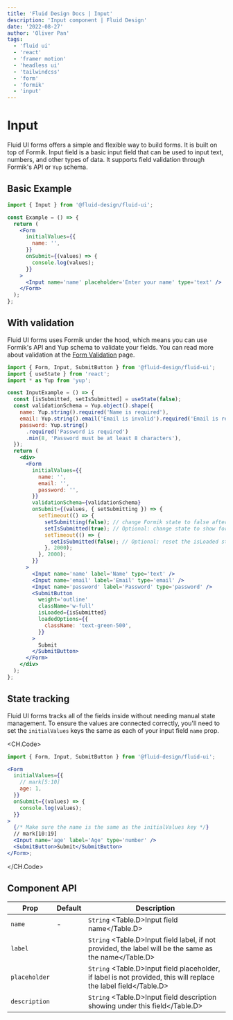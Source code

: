 ```yaml
---
title: 'Fluid Design Docs | Input'
description: 'Input component | Fluid Design'
date: '2022-08-27'
author: 'Oliver Pan'
tags:
  - 'fluid ui'
  - 'react'
  - 'framer motion'
  - 'headless ui'
  - 'tailwindcss'
  - 'form'
  - 'formik'
  - 'input'
---
```


# Input

Fluid UI forms offers a simple and flexible way to build forms. It is built on top of <ExternalLink href="https://formik.org/">Formik</ExternalLink>.
Input field is a basic input field that can be used to input text, numbers, and other types of data.
It supports field validation through Formik's API or `Yup` schema.

<CodeFrame title='Input Example'>
  <FormExamples.Input.Demo />
</CodeFrame>

## Basic Example

<CodeFrame title='Basic Example'>
  <FormExamples.Input.Basic />
</CodeFrame>

```jsx
import { Input } from '@fluid-design/fluid-ui';

const Example = () => {
  return (
    <Form
      initialValues={{
        name: '',
      }}
      onSubmit={(values) => {
        console.log(values);
      }}
    >
      <Input name='name' placeholder='Enter your name' type='text' />
    </Form>
  );
};
```

## With validation

Fluid UI forms uses Formik under the hood, which means you can use <ExternalLink href='https://formik.org/docs/guides/validation#field-level-validation'>Formik's API</ExternalLink>
and <ExternalLink href='https://github.com/jquense/yup'>Yup</ExternalLink> schema to validate your fields.
You can read more about validation at the [Form Validation](https://formik.org/docs/validation) page.

```jsx
import { Form, Input, SubmitButton } from '@fluid-design/fluid-ui';
import { useState } from 'react';
import * as Yup from 'yup';

const InputExample = () => {
  const [isSubmitted, setIsSubmitted] = useState(false);
  const validationSchema = Yup.object().shape({
    name: Yup.string().required('Name is required'),
    email: Yup.string().email('Email is invalid').required('Email is required'),
    password: Yup.string()
      .required('Password is required')
      .min(8, 'Password must be at least 8 characters'),
  });
  return (
    <div>
      <Form
        initialValues={{
          name: '',
          email: '',
          password: '',
        }}
        validationSchema={validationSchema}
        onSubmit={(values, { setSubmitting }) => {
          setTimeout(() => {
            setSubmitting(false); // change Formik state to false after 2 seconds
            setIsSubmitted(true); // Optional: change state to show form is submitted
            setTimeout(() => {
              setIsSubmitted(false); // Optional: reset the isLoaded state to false after 2 seconds
            }, 2000);
          }, 2000);
        }}
      >
        <Input name='name' label='Name' type='text' />
        <Input name='email' label='Email' type='email' />
        <Input name='password' label='Password' type='password' />
        <SubmitButton
          weight='outline'
          className='w-full'
          isLoaded={isSubmitted}
          loadedOptions={{
            className: 'text-green-500',
          }}
        >
          Submit
        </SubmitButton>
      </Form>
    </div>
  );
};
```

## State tracking

Fluid UI forms tracks all of the fields inside without needing manual state management.
To ensure the values are connected correctly, you'll need to set the `initialValues` keys the same as each of your input field `name` prop.

<CH.Code>

```jsx
import { Form, Input, SubmitButton } from '@fluid-design/fluid-ui';

<Form
  initialValues={{
    // mark[5:10]
    age: 1,
  }}
  onSubmit={(values) => {
    console.log(values);
  }}
>
  {/* Make sure the name is the same as the initialValues key */}
  // mark[10:19]
  <Input name='age' label='Age' type='number' />
  <SubmitButton>Submit</SubmitButton>
</Form>;
```

</CH.Code>

## Component API

| Prop          | Default | Description                                                                                                      |
| ------------- | ------- | ---------------------------------------------------------------------------------------------------------------- |
| `name`        | -       | `String` <Table.D>Input field name</Table.D>                                                                     |
| `label`       |         | `String` <Table.D>Input field label, if not provided, the label will be the same as the name</Table.D>           |
| `placeholder` |         | `String` <Table.D>Input field placeholder, if label is not provided, this will replace the label field</Table.D> |
| `description` |         | `String` <Table.D>Input field description showing under this field</Table.D>                                     |
